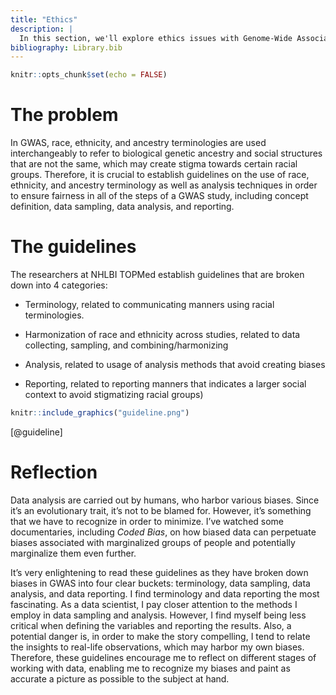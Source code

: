 ```yaml
---
title: "Ethics"
description: |
  In this section, we'll explore ethics issues with Genome-Wide Association Studies (GWAS) and the guidelines on addressing them. 
bibliography: Library.bib
---
```


```r
knitr::opts_chunk$set(echo = FALSE)
```

# The problem

In GWAS, race, ethnicity, and ancestry terminologies are used interchangeably to refer to biological genetic ancestry and social structures that are not the same, which may create stigma towards certain racial groups. Therefore, it is crucial to establish guidelines on the use of race, ethnicity, and ancestry terminology as well as analysis techniques in order to ensure fairness in all of the steps of a GWAS study, including concept definition, data sampling, data analysis, and reporting. 

# The guidelines

The researchers at NHLBI TOPMed establish guidelines that are broken down into 4 categories: 

- Terminology, related to communicating manners using racial terminologies.

- Harmonization of race and ethnicity across studies, related to data collecting, sampling, and combining/harmonizing

- Analysis, related to usage of analysis methods that avoid creating biases

- Reporting, related to reporting manners that indicates a larger social context to avoid stigmatizing racial groups)

```r
knitr::include_graphics("guideline.png")
```
[@guideline]

# Reflection

Data analysis are carried out by humans, who harbor various biases. Since it's an evolutionary trait, it's not to be blamed for. However, it's something that we have to recognize in order to minimize. I've watched some documentaries, including *Coded Bias*, on how biased data can perpetuate biases associated with marginalized groups of people and potentially marginalize them even further. 

It's very enlightening to read these guidelines as they have broken down biases in GWAS into four clear buckets: terminology, data sampling, data analysis, and data reporting. I find terminology and data reporting the most fascinating. As a data scientist, I pay closer attention to the methods I employ in data sampling and analysis. However, I find myself being less critical when defining the variables and reporting the results. Also, a potential danger is, in order to make the story compelling, I tend to relate the insights to real-life observations, which may harbor my own biases. Therefore, these guidelines encourage me to reflect on different stages of working with data, enabling me to recognize my biases and paint as accurate a picture as possible to the subject at hand.     





